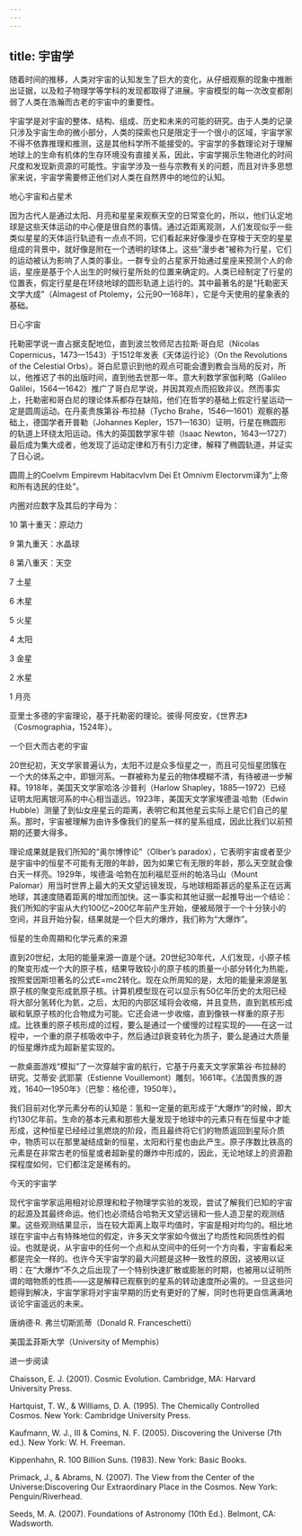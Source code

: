 ```yaml
---
---
---
```

title: 宇宙学
---




随着时间的推移，人类对宇宙的认知发生了巨大的变化，从仔细观察的现象中推断出证据，以及粒子物理学等学科的发现都取得了进展。宇宙模型的每一次改变都削弱了人类在浩瀚而古老的宇宙中的重要性。




宇宙学是对宇宙的整体、结构、组成、历史和未来的可能的研究。由于人类的记录只涉及宇宙生命的微小部分，人类的探索也只是限定于一个很小的区域，宇宙学家不得不依靠推理和推测，这是其他科学所不能接受的。宇宙学的多数理论对于理解地球上的生命有机体的生存环境没有直接关系，因此，宇宙学揭示生物进化的时间尺度和发现新资源的可能性。宇宙学涉及一些与宗教有关的问题，而且对许多思想家来说，宇宙学需要修正他们对人类在自然界中的地位的认知。





地心宇宙和占星术


因为古代人是通过太阳、月亮和星星来观察天空的日常变化的，所以，他们认定地球是这些天体运动的中心便是很自然的事情。通过近距离观测，人们发现似乎一些类似星星的天体运行轨迹有一点点不同，它们看起来好像漫步在穿梭于天空的星星组成的背景中，就好像是附在一个透明的球体上。这些“漫步者”被称为行星，它们的运动被认为影响了人类的事业。一群专业的占星家开始通过星座来预测个人的命运，星座是基于个人出生的时候行星所处的位置来确定的。人类已经制定了行星的位置表，假定行星是在环绕地球的圆形轨道上运行的。其中最著名的是“托勒密天文学大成”（Almagest of Ptolemy，公元90—168年），它是今天使用的星象表的基础。





日心宇宙


托勒密学说一直占据支配地位，直到波兰牧师尼古拉斯·哥白尼（Nicolas Copernicus，1473—1543）于1512年发表《天体运行论》（On the Revolutions of the Celestial Orbs）。哥白尼意识到他的观点可能会遭到教会当局的反对，所以，他推迟了书的出版时间，直到他去世那一年。意大利数学家伽利略（Galileo Galilei，1564—1642）推广了哥白尼学说，并因其观点而招致非议。然而事实上，托勒密和哥白尼的理论体系都存在缺陷，他们在哲学的基础上假定行星运动一定是圆周运动。在丹麦贵族第谷·布拉赫（Tycho Brahe，1546—1601）观察的基础上，德国学者开普勒（Johannes Kepler，1571—1630）证明，行星在椭圆形的轨道上环绕太阳运动。伟大的英国数学家牛顿（Isaac Newton，1643—1727）最后成为集大成者，他发现了运动定律和万有引力定律，解释了椭圆轨道，并证实了日心说。

圆周上的Coelvm Empirevm Habitacvlvm Dei Et Omnivm Electorvm译为“上帝和所有选民的住处”。

内圈对应数字及其后的字母为：

10 第十重天：原动力

9 第九重天：水晶球

8 第八重天：天空

7 土星

6 木星

5 火星

4 太阳

3 金星

2 水星

1 月亮

亚里士多德的宇宙理论，基于托勒密的理论。彼得·阿皮安，《世界志》（Cosmographia，1524年）。





一个巨大而古老的宇宙


20世纪初，天文学家普遍认为，太阳不过是众多恒星之一，而且可见恒星团簇在一个大的体系之中，即银河系。一群被称为星云的物体模糊不清，有待被进一步解释。1918年，美国天文学家哈洛·沙普利（Harlow Shapley，1885—1972）已经证明太阳离银河系的中心相当遥远。1923年，美国天文学家埃德温·哈勃（Edwin Hubble）测量了到仙女座星云的距离，表明它和其他星云实际上是它们自己的星系。那时，宇宙被理解为由许多像我们的星系一样的星系组成，因此比我们以前预期的还要大得多。

理论成果就是我们所知的“奥尔博悖论”（Olber’s paradox），它表明宇宙或者至少是宇宙中的恒星不可能有无限的年龄，因为如果它有无限的年龄，那么天空就会像白天一样亮。1929年，埃德温·哈勃在加利福尼亚州的帕洛马山（Mount Palomar）用当时世界上最大的天文望远镜发现，与地球相距甚远的星系正在远离地球，其速度随着距离的增加而加快。这一事实和其他证据一起推导出一个结论：我们所知的宇宙从大约100亿~200亿年前产生开始，便被局限于一个十分狭小的空间，并且开始分裂，结果就是一个巨大的爆炸，我们称为“大爆炸”。





恒星的生命周期和化学元素的来源


直到20世纪，太阳的能量来源一直是个谜。20世纪30年代，人们发现，小原子核的聚变形成一个大的原子核，结果导致较小的原子核的质量一小部分转化为热能，按照爱因斯坦著名的公式E=mc2转化。现在众所周知的是，太阳的能量来源是氢原子核的聚变形成氦原子核。计算机模型现在可以显示有50亿年历史的太阳已经将大部分氢转化为氦，之后，太阳的内部区域将会收缩，并且变热，直到氦核形成碳和氧原子核的化合物成为可能。它还会进一步收缩，直到像铁一样重的原子形成。比铁重的原子核形成的过程，要么是通过一个缓慢的过程实现的——在这一过程中，一个重的原子核吸收中子，然后通过β衰变转化为质子，要么是通过大质量的恒星爆炸成为超新星实现的。

一款桌面游戏“模拟”了一次穿越宇宙的航行，它基于丹麦天文学家第谷·布拉赫的研究。艾蒂安·武耶蒙（Estienne Vouillemont）雕刻，1661年。《法国贵族的游戏，1640—1950年》（巴黎：格伦德，1950年）。



我们目前对化学元素分布的认知是：氢和一定量的氦形成于“大爆炸”的时候，即大约130亿年前。生命的基本元素和那些大量发现于地球中的元素只有在恒星中才能形成，这种恒星已经经过氢燃烧的阶段，而且最终将它们的物质返回到星际介质中，物质可以在那里凝结成新的恒星，太阳和行星也由此产生。原子序数比铁高的元素是在非常古老的恒星或者超新星的爆炸中形成的，因此，无论地球上的资源勘探程度如何，它们都注定是稀有的。





今天的宇宙学


现代宇宙学家运用相对论原理和粒子物理学实验的发现，尝试了解我们已知的宇宙的起源及其最终命运。他们也必须结合哈勃天文望远镜和一些人造卫星的观测结果。这些观测结果显示，当在较大距离上取平均值时，宇宙是相对均匀的。相比地球在宇宙中占有特殊地位的假定，许多天文学家如今做出了均质性和同质性的假设。也就是说，从宇宙中的任何一个点和从空间中的任何一个方向看，宇宙看起来都是完全一样的。也许今天宇宙学的最大问题是这种一致性的原因，这被用以证明：在“大爆炸”不久之后出现了一个特别快速扩散或膨胀的时期，也被用以证明所谓的暗物质的性质——这是解释已观察到的星系的转动速度所必需的。一旦这些问题得到解决，宇宙学家将对宇宙早期的历史有更好的了解，同时也将更自信满满地谈论宇宙遥远的未来。

唐纳德·R. 弗兰切斯凯蒂（Donald R. Franceschetti）

美国孟菲斯大学（University of Memphis）





进一步阅读


Chaisson, E. J. (2001). Cosmic Evolution. Cambridge, MA: Harvard University Press.

Hartquist, T. W., & Williams, D. A. (1995). The Chemically Controlled Cosmos. New York: Cambridge University Press.

Kaufmann, W. J., III & Comins, N. F. (2005). Discovering the Universe (7th ed.). New York: W. H. Freeman.

Kippenhahn, R. 100 Billion Suns. (1983). New York: Basic Books.

Primack, J., & Abrams, N. (2007). The View from the Center of the Universe:Discovering Our Extraordinary Place in the Cosmos. New York: Penguin/Riverhead.

Seeds, M. A. (2007). Foundations of Astronomy (10th Ed.). Belmont, CA: Wadsworth.